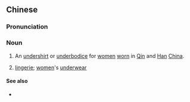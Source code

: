 {{also|亵衣}}
==Chinese==
{{zh-forms|s=亵衣}}

===Pronunciation===
{{zh-pron
|m=xièyī
|c=sit3 ji1
|cat=n
}}

===Noun===
{{zh-noun}}

# {{lb|zh|fashion}} An [[undershirt]] or [[underbodice]] for [[women]] [[worn]] in [[Qin]] and [[Han]] [[China]].
# [[lingerie]]; [[women]]'s [[underwear]]

====See also====
* {{zh-l|褻服}}
